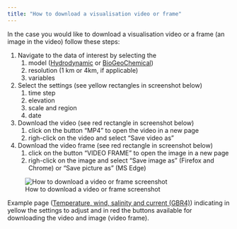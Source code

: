```yaml
---
title: "How to download a visualisation video or frame"
---
```


In the case you would like to download a visualisation video or a frame (an image in the video) follow these steps:

1.  Navigate to the data of interest by selecting the
    1.  model ([Hydrodynamic](/index.qmd#ereefs-csiro-hydrodynamic-model) or [BioGeoChemical](/index.qmd#ereefs-csiro-biogeochemical-model-4-km))
    2.  resolution (1 km or 4km, if applicable)
    3.  variables
2.  Select the settings (see yellow rectangles in screenshot below)
    1.  time step
    2.  elevation
    3.  scale and region
    4.  date
3.  Download the video (see red rectangle in screenshot below)
    1.  click on the button "MP4" to open the video in a new page
    2.  righ-click on the video and select "Save video as"
4.  Download the video frame (see red rectangle in screenshot below)
    1.  click on the button "VIDEO FRAME" to open the image in a new page
    2.  righ-click on the image and select "Save image as" (Firefox and Chrome) or "Save picture as" (MS Edge)

![How to download a video or frame screenshot](./how-to-download-video-or-frame.png)

:::{.figure-caption}
Example page ([Temperature, wind, salinity and current
(GBR4)](/gbr4/temp-wind-salt-current/index.qmd)) indicating in yellow the
settings to adjust and in red the buttons available for downloading the video
and image (video frame).
:::

